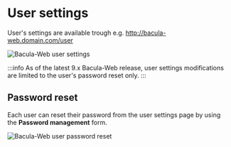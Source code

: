 # User settings

User's settings are available trough e.g. http://bacula-web.domain.com/user

![Bacula-Web user settings](../assets/bacula-web-user-settings.jpg)

:::info
As of the latest 9.x Bacula-Web release, user settings modifications are limited to the user's password reset only.
:::

## Password reset

Each user can reset their password from the user settings page by using the **Password management** form.

![Bacula-Web user password reset](../assets/bacula-web-user-password-reset.png)